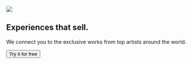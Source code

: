 <section py="8|12|16|24">
  <div variant="container">
    <Grid col="1|2" gap="8|12|16" alignItems="center">
      <Image
        src="placeholder.jpg"
        colStart="null|2"
        w="full"
        rounded="lg"
        overflow="hidden"
      />
      <Flexbox
        flexDirection="column"
        alignItems="center|flex-start"
        textAlign="center|left"
      >
        <h1
          variant="heading.h1"
          m="0"
          fontWeight="extrabold"
          lineHeight="tight"
        >
          Experiences that sell.
        </h1>
        <p fontSize="xl|2xl" mt="2">
          We connect you to the exclusive works from top artists around the
          world.
        </p>
        <button as="a" href="#" variant="button.primary">
          Try it for free
          <Icon name="arrow-right" ml="4" />
        </button>
      </Flexbox>
    </Grid>
  </div>
</section>
